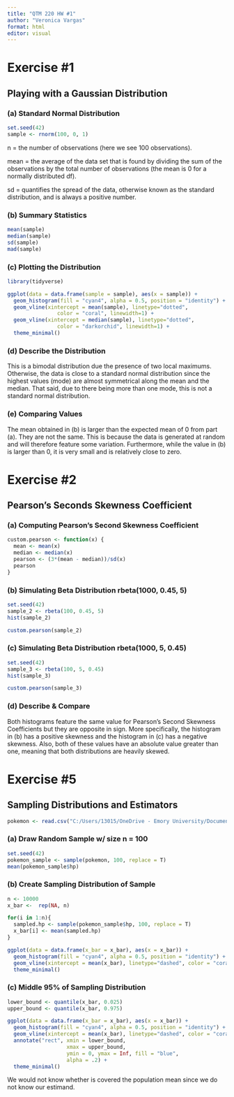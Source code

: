 ```yaml
---
title: "QTM 220 HW #1"
author: "Veronica Vargas"
format: html
editor: visual
---
```


# Exercise #1

## Playing with a Gaussian Distribution

### (a) Standard Normal Distribution

```r
set.seed(42)
sample <- rnorm(100, 0, 1)
```

n = the number of observations (here we see 100 observations).

mean = the average of the data set that is found by dividing the sum of the observations by the total number of observations (the mean is 0 for a normally distributed df).

sd = quantifies the spread of the data, otherwise known as the standard distribution, and is always a positive number.

### (b) Summary Statistics

```r
mean(sample)
median(sample)
sd(sample)
mad(sample)
```

### (c) Plotting the Distribution

```r
library(tidyverse)

ggplot(data = data.frame(sample = sample), aes(x = sample)) +
  geom_histogram(fill = "cyan4", alpha = 0.5, position = "identity") + 
  geom_vline(xintercept = mean(sample), linetype="dotted", 
                color = "coral", linewidth=1) +
  geom_vline(xintercept = median(sample), linetype="dotted", 
                color = "darkorchid", linewidth=1) +
  theme_minimal()
```

### (d) Describe the Distribution

This is a bimodal distribution due the presence of two local maximums. Otherwise, the data is close to a standard normal distribution since the highest values (mode) are almost symmetrical along the mean and the median. That said, due to there being more than one mode, this is not a standard normal distribution.

### (e) Comparing Values

The mean obtained in (b) is larger than the expected mean of 0 from part (a). They are not the same. This is because the data is generated at random and will therefore feature some variation. Furthermore, while the value in (b) is larger than 0, it is very small and is relatively close to zero.

# Exercise #2

## Pearson's Seconds Skewness Coefficient

### (a) Computing Pearson's Second Skewness Coefficient

```r
custom.pearson <- function(x) {
  mean <- mean(x)
  median <- median(x)
  pearson <- (3*(mean - median))/sd(x)
  pearson
}
```

### (b) Simulating Beta Distribution rbeta(1000, 0.45, 5)

```r
set.seed(42)
sample_2 <- rbeta(100, 0.45, 5)
hist(sample_2)

custom.pearson(sample_2)
```

### (c) Simulating Beta Distribution rbeta(1000, 5, 0.45)

```r
set.seed(42)
sample_3 <- rbeta(100, 5, 0.45)
hist(sample_3)

custom.pearson(sample_3)
```

### (d) Describe & Compare

Both histograms feature the same value for Pearson's Second Skewness Coefficients but they are opposite in sign. More specifically, the histogram in (b) has a positive skewness and the histogram in (c) has a negative skewness. Also, both of these values have an absolute value greater than one, meaning that both distributions are heavily skewed.

# Exercise #5

## Sampling Distributions and Estimators

```r
pokemon <- read.csv("C:/Users/13015/OneDrive - Emory University/Documents/Fall 2024/QTM 220/pokemon.csv")
```

### (a) Draw Random Sample w/ size n = 100

```r
set.seed(42)
pokemon_sample <- sample(pokemon, 100, replace = T)
mean(pokemon_sample$hp)
```

### (b) Create Sampling Distribution of Sample

```r
n <- 10000
x_bar <-  rep(NA, n) 

for(i in 1:n){
  sampled.hp <- sample(pokemon_sample$hp, 100, replace = T)
  x_bar[i] <- mean(sampled.hp)
}
```

```r
ggplot(data = data.frame(x_bar = x_bar), aes(x = x_bar)) +
  geom_histogram(fill = "cyan4", alpha = 0.5, position = "identity") +
  geom_vline(xintercept = mean(x_bar), linetype="dashed", color = "coral", linewidth=1) +
  theme_minimal()
```

### (c) Middle 95% of Sampling Distribution

```r
lower_bound <- quantile(x_bar, 0.025)
upper_bound <- quantile(x_bar, 0.975)

ggplot(data = data.frame(x_bar = x_bar), aes(x = x_bar)) +
  geom_histogram(fill = "cyan4", alpha = 0.5, position = "identity") +
  geom_vline(xintercept = mean(x_bar), linetype="dashed", color = "coral", linewidth=1) +
  annotate("rect", xmin = lower_bound, 
                   xmax = upper_bound, 
                   ymin = 0, ymax = Inf, fill = "blue",
                   alpha = .2) +
  theme_minimal()
```

We would not know whether is covered the population mean since we do not know our estimand.
